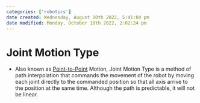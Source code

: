 ```yaml
---
categories: ['robotics']
date created: Wednesday, August 10th 2022, 5:41:04 pm
date modified: Monday, October 10th 2022, 2:02:24 pm
---
```


# Joint Motion Type
- Also known as [Point-to-Point](Point-to-Point.qmd) Motion, Joint Motion Type is a method of path interpolation that commands the movement of the robot by moving each joint directly to the commanded position so that all axis arrive to the position at the same time. Although the path is predictable, it will not be linear.



